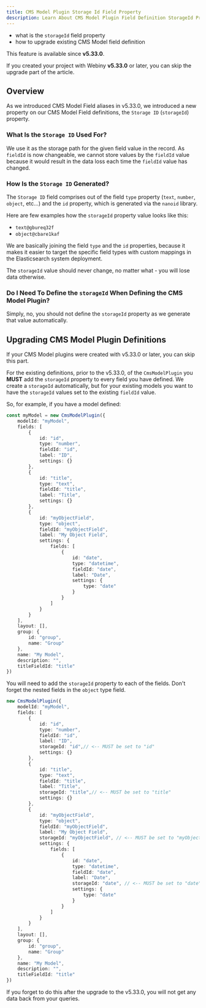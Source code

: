 ```yaml
---
title: CMS Model Plugin Storage Id Field Property
description: Learn About CMS Model Plugin Field Definition StorageId Property
---
```



<Alert type="success" title="What you'll learn">

- what is the `storageId` field property
- how to upgrade existing CMS Model field definition

</Alert>

<Alert type="info" title="Can I use this?">

This feature is available since **v5.33.0**.
  
If you created your project with Webiny **v5.33.0** or later, you can skip the upgrade part of the article.

</Alert>

## Overview

As we introduced CMS Model Field aliases in v5.33.0, we introduced a new property on our CMS Model Field definitions, the `Storage ID` (`storageId`) property.

### What Is the `Storage ID` Used For?

We use it as the storage path for the given field value in the record. As `fieldId` is now changeable, we cannot store values by the `fieldId` value because it would result in the data loss each time the `fieldId` value has changed.

### How Is the `Storage ID` Generated?

The `Storage ID` field comprises out of the field `type` property (`text`, `number`, `object`, etc...) and the `id` property, which is generated via the `nanoid` library.

Here are few examples how the `storageId` property value looks like this:
* `text@gbureq32f`
* `object@cbare1kaf`

We are basically joining the field `type` and the `id` properties, because it makes it easier to target the specific field types with custom mappings in the Elasticsearch system deployment.

The `storageId` value should never change, no matter what - you will lose data otherwise.

### Do I Need To Define the `storageId` When Defining the CMS Model Plugin?

Simply, no, you should not define the `storageId` property as we generate that value automatically.  

## Upgrading CMS Model Plugin Definitions

<Alert type="info">
  If your CMS Model plugins were created with v5.33.0 or later, you can skip this part.
</Alert>

For the existing definitions, prior to the v5.33.0, of the `CmsModelPlugin` you **MUST** add the `storageId` property to every field you have defined.
We create a `storageId` automatically, but for your existing models you want to have the `storageId` values set to the existing `fieldId` value.

So, for example, if you have a model defined:

```typescript
const myModel = new CmsModelPlugin({
    modelId: "myModel",
    fields: [
        {
            id: "id",
            type: "number",
            fieldId: "id",
            label: "ID",
            settings: {}
        },
        {
            id: "title",
            type: "text",
            fieldId: "title",
            label: "Title",
            settings: {}
        },
        {
            id: "myObjectField",
            type: "object",
            fieldId: "myObjectField",
            label: "My Object Field",
            settings: {
                fields: [
                    {
                        id: "date",
                        type: "datetime",
                        fieldId: "date",
                        label: "Date",
                        settings: {
                            type: "date"
                        }
                    }
                ]
            }
        }
    ],
    layout: [],
    group: {
        id: "group",
        name: "Group"
    },
    name: "My Model",
    description: "",
    titleFieldId: "title"
})
```

You will need to add the `storageId` property to each of the fields. Don't forget the nested fields in the `object` type field.

```typescript
new CmsModelPlugin({
    modelId: "myModel",
    fields: [
        {
            id: "id",
            type: "number",
            fieldId: "id",
            label: "ID",
            storageId: "id",// <-- MUST be set to "id"
            settings: {}
        },
        {
            id: "title",
            type: "text",
            fieldId: "title",
            label: "Title",
            storageId: "title",// <-- MUST be set to "title"
            settings: {}
        },
        {
            id: "myObjectField",
            type: "object",
            fieldId: "myObjectField",
            label: "My Object Field",
            storageId: "myObjectField", // <-- MUST be set to "myObjectField"
            settings: {
                fields: [
                    {
                        id: "date",
                        type: "datetime",
                        fieldId: "date",
                        label: "Date",
                        storageId: "date", // <-- MUST be set to "date"
                        settings: {
                            type: "date"
                        }
                    }
                ]
            }
        }
    ],
    layout: [],
    group: {
        id: "group",
        name: "Group"
    },
    name: "My Model",
    description: "",
    titleFieldId: "title"
})
```

If you forget to do this after the upgrade to the v5.33.0, you will not get any data back from your queries.
